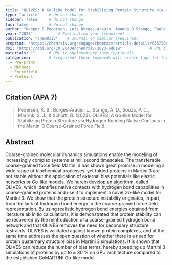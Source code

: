 ```yaml
---
title: "OLIVES: A Go-like Model for Stabilizing Protein Structure via Hydrogen Bonding Native Contacts in the Martini 3 Coarse-Grained Force Field"          # Paper title (required)
type: "article"    # do not change
sidebar: false     # do not change
toc: false         # do not change
author: "Kasper B Pedersen, Luís Borges-Araújo, Amanda D Stange, Paulo CT Souza, Siewert-Jan Marrink, and Birgit Schiøtt"         # Paper authors (required)
year: "2023"           # Publication year (required)
publication: "chemRxiv"    # Journal or similar (required)
preprint: "https://chemrxiv.org/engage/chemrxiv/article-details/655728cc2c3c11ed71929939"       # URL to prepint page (optional)  
doi: "https://doi.org/10.26434/chemrxiv-2023-6d61w"            # URL of DOI (required)  
materials: ""      # URL to suplementary info (optional)
categories:        # (required) these keywords will create tags for further filtering. 
  - Pre-print
  - Methods
  - Forcefield
  - Proteins
---
```


<!-- 
The info below is just an example. 

Both fields are required and they have to be replaced with the respective info for each paper. 

Please notice the `> ` symbol before the citation, it gives it additional styling.  
-->

## Citation (APA 7)      

> Pedersen, K. B., Borges-Araújo, L., Stange, A. D., Souza, P. C., Marrink, S. J., & Schiøtt, B. (2023). OLIVES: A Go-like Model for Stabilizing Protein Structure via Hydrogen Bonding Native Contacts in the Martini 3 Coarse-Grained Force Field.

## Abstract

Coarse-grained molecular dynamics simulations enable the modeling of increasingly complex systems at millisecond timescales. The transferable coarse-grained force field Martini 3 has shown great promise in modeling a wide range of biochemical processes, yet folded proteins in Martini 3 are not stable without the application of external bias potentials like elastic networks or Go-like models. We herein develop an algorithm, called OLIVES, which identifies native contacts with hydrogen bond capabilities in coarse-grained proteins and use it to implement a novel Go-like model for Martini 3. We show that the protein structure instability originates, in part, from the lack of hydrogen bond energy in the coarse-grained force field representation. By using realistic hydrogen bond energies obtained from literature ab initio calculations, it is demonstrated that protein stability can be recovered by the reintroduction of a coarse-grained hydrogen bond network and that OLIVES removes the need for secondary structure restraints. OLIVES is validated against known protein complexes, and at the same time addresses the open question of whether there is a need for protein quaternary structure bias in Martini 3 simulations. It is shown that OLIVES can reduce the number of bias terms, hereby speeding up Martini 3 simulations of proteins by up to ≈ 30 % on GPU architecture compared to the established GoMARTINI Go-like model.
